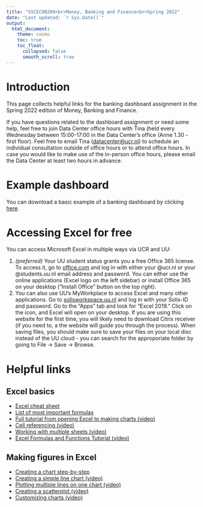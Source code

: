 ```yaml
---
title: "SSCECON209<br>Money, Banking and Finance<br>Spring 2022"
date: "Last updated: `r Sys.Date()`"
output: 
  html_document:
    theme: cosmo
    toc: true
    toc_float:
      collapsed: false
      smooth_scroll: true
---
```


# Introduction

This page collects helpful links for the banking dashboard assignment in the Spring 2022 edition of Money, Banking and Finance.

If you have questions related to the dashboard assignment or need some help, feel free to join Data Center office hours with Tina (held every Wednesday between 15:00-17:00 in the Data Center's office (Anne 1.30 - first floor). Feel free to email Tina ([datacenter\@ucr.nl](mailto:datacenter@ucr.nl){.email}) to schedule an individual consultation outside of office hours or to attend office hours. In case you would like to make use of the in-person office hours, please email the Data Center at least two hours in advance.

# Example dashboard

You can download a basic example of a banking dashboard by clicking [here](https://github.com/ucrdatacenter/projects/raw/main/SSCECON209/2022h1/example%20dashboard.xlsx).

# Accessing Excel for free

You can access Microsoft Excel in multiple ways via UCR and UU:

1.  *(preferred)* Your UU student status grants you a free Office 365 license. To access it, go to [office.com](https://office.com) and log in with either your @ucr.nl or your @students.uu.nl email address and password. You can either use the online applications (Excel logo on the left sidebar) or install Office 365 on your desktop (“Install Office” button on the top right).
2.  You can also use UU’s MyWorkplace to access Excel and many other applications. Go to [solisworkspace.uu.nl](https://solisworkspace.uu.nl) and log in with your Solis-ID and password. Go to the “Apps” tab and look for “Excel 2019.” Click on the icon, and Excel will open on your desktop. If you are using this website for the first time, you will likely need to download Citrix receiver (if you need to, a the website will guide you through the process). When saving files, you should make sure to save your files on your local disc instead of the UU cloud - you can search for the approporiate folder by going to File -\> Save -\> Browse.

# Helpful links

## Excel basics

-   [Excel cheat sheet](https://www.customguide.com/cheat-sheet/excel-cheat-sheet.pdf)
-   [List of most important formulas](https://web.acd.ccac.edu/~ndowney/CIT140/Excel/Formulas.pdf)
-   [Full tutorial from opening Excel to making charts (video)](https://www.youtube.com/watch?v=e7xGuGqgp-Q)
-   [Cell referencing (video)](https://www.youtube.com/watch?v=Yx52CYvR5ao)
-   [Working with multiple sheets (video)](https://www.youtube.com/watch?v=4HdZx29SdoM)
-   [Excel Formulas and Functions Tutorial (video)](https://www.youtube.com/watch?v=Jl0Qk63z2ZY)

## Making figures in Excel

-   [Creating a chart step-by-step](https://www.excel-easy.com/data-analysis/charts.html)
-   [Creating a simple line chart (video)](https://www.youtube.com/watch?v=3o11OlLgYDo)
-   [Plotting multiple lines on one chart (video)](https://www.youtube.com/watch?v=YhmVVRwj3p8)
-   [Creating a scatterplot (video)](https://www.youtube.com/watch?v=OVA2M7EIx80)
-   [Customizing charts (video)](https://www.youtube.com/watch?v=TfkNkrKMF5c)
